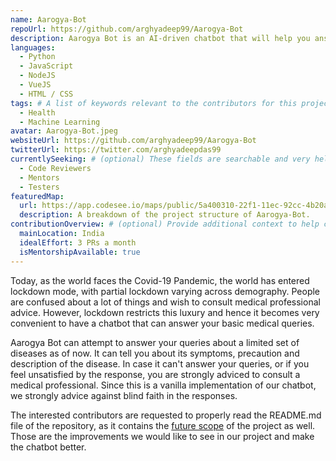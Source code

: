 ```yaml
---
name: Aarogya-Bot
repoUrl: https://github.com/arghyadeep99/Aarogya-Bot
description: Aarogya Bot is an AI-driven chatbot that will help you answer your basic medical queries, amidst the Covid-19 pandemic, where moving out to consult a doctor isn't a luxury anymore. The chatbot can respond to your medical queries only to the best of its knowledge graph base.
languages:
  - Python
  - JavaScript
  - NodeJS
  - VueJS
  - HTML / CSS
tags: # A list of keywords relevant to the contributors for this project
  - Health
  - Machine Learning
avatar: Aarogya-Bot.jpeg
websiteUrl: https://github.com/arghyadeep99/Aarogya-Bot
twitterUrl: https://twitter.com/arghyadeepdas99
currentlySeeking: # (optional) These fields are searchable and very helpful for contributors to match well with your project
  - Code Reviewers
  - Mentors
  - Testers
featuredMap:
  url: https://app.codesee.io/maps/public/5a400310-22f1-11ec-92cc-4b20a07d58d9
  description: A breakdown of the project structure of Aarogya-Bot.
contributionOverview: # (optional) Provide additional context to help contributors match well with your project
  mainLocation: India
  idealEffort: 3 PRs a month
  isMentorshipAvailable: true
---
```


<Overview>

Today, as the world faces the Covid-19 Pandemic, the world has entered lockdown mode, with partial lockdown varying across demography. People are confused about a lot of things and wish to consult medical professional advice. However, lockdown restricts this luxury and hence it becomes very convenient to have a chatbot that can answer your basic medical queries.

Aarogya Bot can attempt to answer your queries about a limited set of diseases as of now. It can tell you about its symptoms, precaution and description of the disease. In case it can't answer your queries, or if you feel unsatisfied by the response, you are strongly adviced to consult a medical professional. Since this is a vanilla implementation of our chatbot, we strongly advice against blind faith in the responses.

</Overview>

<Contributing>

The interested contributors are requested to properly read the README.md file of the repository, as it contains the [future scope](https://github.com/arghyadeep99/Aarogya-Bot#future-scope-of-this-project) of the project as well. Those are the improvements we would like to see in our project and make the chatbot better.

</Contributing>
